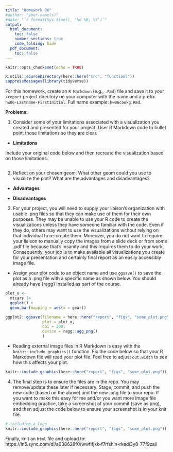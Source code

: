 ```yaml
---
title: "Homework 06"
#author: "your-name(s)"
#date: "`r format(Sys.time(), '%d %B, %Y')`"
output:
  html_document:
    toc: false
    number_sections: true
    code_folding: hide
  pdf_document:
    toc: false
---
```


```r
knitr::opts_chunk$set(echo = TRUE)
```

```r
R.utils::sourceDirectory(here::here("src", "functions"))
suppressMessages(library(tidyverse))
```

For this homework, create an `R Markdown` (e.g., `.Rmd`) file and save it to your `/report` project directory on your computer with the name and a prefix `hw06-Lastname-FirstInitial`. Full name example: `hw06cookg.Rmd`. 


**Problems:**

1. Consider some of your limitations associated with a visualization you created and presented for your project. User R Markdown code to bullet point those limitations so they are clear.  

- **Limitations**


Include your original code below and then recreate the visualization based on those limitations.

```r

```



2. Reflect on your chosen geom. What other geom could you use to visualize the plot? What are the advantages and disadvantages? 

- **Advantages**


- **Disadvantages**



3. For your project, you will need to supply your liaison's organization with usable .png files so that they can make use of them for their own purposes. They may be unable to use your R code to create the visualizations unless they have someone familiar with the code. Even if they do, others may want to use the visualizations without relying on that individual to re-create them. Moreover, you do not want to require your liaison to manually copy the images from a slide deck or from some .pdf file because that's insanity and this requires them to do your work. Consequently, your job is to make available all visualizations you create for your presentation and certainly final report as an easily accessibly image file.


- Assign your plot code to an object name and use `ggsave()` to save the plot as a .png file with a specific name as shown below. You should already have {ragg} installed as part of the course. 

```r
plot_x <- 
  mtcars |> 
  ggplot() +
  geom_bar(mapping = aes(x = gear)) 

ggplot2::ggsave(filename = here::here("report", "figs", "some_plot.png"),
                plot = plot_x,
                dpi = 300, 
                device = ragg::agg_png() 
                )
```

- Reading external image files in R Markdown is easy with the `knitr::include_graphics()` function. Fix the code below so that your R Markdown file will read your plot file. Feel free to adjust `out.width` to see how this affects your plot.

```r
knitr::include_graphics(here::here("report", "figs", "some_plot.png"))
```

4. The final step is to ensure the files are in the repo. You may remove/update these later if necessary. Stage, commit, and push the new code (based on the above) and the new .png file to your repo. If you want to make this easy for me and/or you want more image file embedding practice, take a screenshot of your commit (save as png), and then adjust the code below to ensure your screenshot is in your knit file. 

```r
# including a logo
knitr::include_graphics(here::here("report", "figs", "some_plot.png"))
```


Finally, knit an `html` file and upload to:
https://ln5.sync.com/dl/a038628f0/wwfifjxk-f7rfshin-rkedi3y8-77f9zaii
